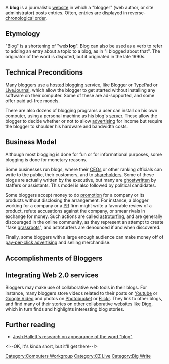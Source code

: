 A '''blog''' is a journalistic [[website]] in which a "blogger" (web author, or site administrator) posts entries.  Often, entries are displayed in reverse-[[chronological order]].  

==Etymology==
"Blog" is a shortening of "we'''b log'''".  Blog can also be used as a verb to refer to adding an entry about a topic to a blog, as in "I blogged about that".  The originator of the word is disputed, but it originated in the late 1990s.

==Technical Preconditions==
Many bloggers use a [[hosted blogging service]], like [[Blogger]] or [[TypePad]] or [[LiveJournal]], which allow the blogger to get started without installing any software on their computer.  Some of these are ad-supported, and some offer paid ad-free models.

There are also dozens of blogging programs a user can install on his own computer, using a personal machine as his blog's [[server]].  These allow the blogger to decide whether or not to allow [[advertising]] for income but require the blogger to shoulder his hardware and bandwidth costs.

==Business Model==
Although most blogging is done for fun or for informational purposes, some blogging is done for monetary reasons.

Some businesses run blogs, where their [[Chief Executive Officer|CEOs]] or other ranking officials can write to the public, their customers, and to [[shareholder]]s.  Some of these blogs are actually written by the executive, but many are [[ghostwriter|ghostwritten]] by staffers or assistants.  This model is also followed by political candidates.

Some bloggers accept money to do [[promotion]] for a company or its products without disclosing the arrangement.  For instance, a blogger working for a company or a [[PR]] firm might write a favorable review of a product, refute accusations against the company, or smear rivals in exchange for money.  Such actions are called [[astroturfing]], and are generally discouraged in the online community, as they represent an attempt to create "fake [[grassroots (politics)|grassroots]]", and astroturfers are denounced if and when discovered.

Finally, some bloggers with a large enough audience can make money off of [[pay-per-click advertising]] and selling merchandise.

==Accomplishments of Bloggers==

==Integrating Web 2.0 services==
Bloggers may make use of collaborative web tools in their blogs.  For instance, many bloggers store videos related to their posts on [[Youtube]] or [[Google Video]] and photos on [[Photobucket]] or [[Flickr]].  They link to other blogs, and find many of their stories on other collaborative websites like [[Digg]], which in turn finds and highlights interesting blog stories.

==Further reading==
* [http://hyku.com/blog/archives/000238.html Josh Hallett's research on appearance of the word "blog"]

[[Category:Computers Workgroup]]
[[Category:CZ Live]]
[[Category:Big Write]] <!--OK, it's kinda short, but it'll get there--!>